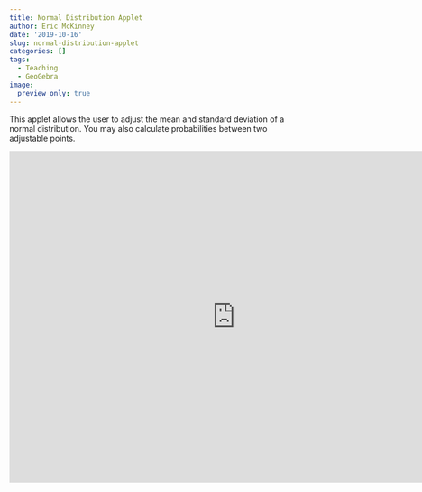 ```yaml
---
title: Normal Distribution Applet
author: Eric McKinney
date: '2019-10-16'
slug: normal-distribution-applet
categories: []
tags:
  - Teaching
  - GeoGebra
image:
  preview_only: true
---
```

This applet allows the user to adjust the mean and standard deviation of a normal distribution. You may also calculate probabilities between two adjustable points.

<iframe scrolling="no" title="Normal Distribution" src="https://www.geogebra.org/material/iframe/id/zrbwz8te/width/800/height/588/border/888888/sfsb/true/smb/false/stb/false/stbh/false/ai/false/asb/false/sri/true/rc/false/ld/false/sdz/true/ctl/false" width="800px" height="588px" style="border:0px;" allowfullscreen> </iframe>
